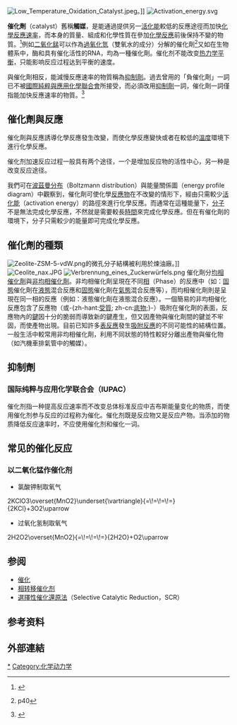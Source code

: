 [[File:Low_Temperature_Oxidation_Catalyst.jpeg|thumb]]。]]
[[File:Activation_energy.svg|thumb]]

'''催化劑'''（catalyst）舊稱'''觸媒'''，是能通過提供另一[[活化能|活化能]]較低的反應途徑而加快[[反應速率|化學反應速率]]，而本身的質量、組成和化學性質在參加[[化學反應|化學反應]]前後保持不變的物質。<ref>{{cite book|author=John C. Kotz, Paul M. Treichel, John Townsend|title=Chemistry and Chemical Reactivity|year=2011|publisher=Cengage Learning|isbn=978-0840048288|pages=P.695 - 697}}</ref>例如[[二氧化錳|二氧化錳]]可以作為[[過氧化氫|過氧化氫]]（雙氧水的成分）分解的催化劑<ref>{{cite book|author=课程教材研究所 |coauthors=化学课程教材研究开发中心.人民教育出版社 |title=义务教育教科书.化学.九年级上册 |year=2012.2013 |publisher=人民教育出版社 |location=北京 |isbn=9787107245015 }} p40</ref>又如在生物體系中，酶和具有催化活性的RNA，均為一種催化劑。催化剂不能改变[[热力学平衡|热力学平衡]]，只能影响反应过程达到平衡的速度。

與催化劑相反，能減慢反應速率的物質稱為[[反應抑制劑|抑制劑]]。過去曾用的「負催化劑」一詞已不被[[國際純粹與應用化學聯合會|國際純粹與應用化學聯合會]]所接受，而必須改用[[抑制劑|抑制劑]]一詞，催化劑一詞僅指能加快反應速率的物質。<ref>{{cite web|author=IUPAC Gold Book|title=catalyst|url=http://goldbook.iupac.org/C00876.html|publisher=IUPAC|accessdate=2014-02-26|archive-date=2016-12-24|archive-url=https://web.archive.org/web/20161224023801/http://goldbook.iupac.org/C00876.html|dead-url=no}}</ref>

== 催化劑與反應==
催化劑與反應誘導化學反應發生改變，而使化學反應變快或者在較低的[[溫度|溫度]]環境下進行化學反應。

催化剂加速反应过程一般具有两个途径，一个是增加反应物的活性中心，另一种是改变反应途径。

我們可在[[波茲曼分布|波茲曼分布]]（Boltzmann distribution）與能量關係圖（energy profile diagram）中觀察到，催化劑可使化學[[反應物|反應物]]在不改變的情形下，經由只需較少[[活化能|活化能]]（activation energy）的路徑來進行化學反應。而通常在這種能量下，[[分子|分子]]不是無法完成化學反應，不然就是需要較長[[時間|時間]]來完成化學反應。但在有催化劑的環境下，分子只需較少的能量即可完成化學反應。

== 催化劑的種類 ==
[[File:Zeolite-ZSM-5-vdW.png|thumb]]的微孔分子結構被利用於煉油廠。]]
[[File:Ceolite_nax.JPG|thumb]]
[[File:Verbrennung_eines_Zuckerwürfels.png|thumb]]
催化劑分[[均相催化劑|均相催化劑]]與[[非均相催化劑|非均相催化劑]]。非均相催化劑呈現在不同[[相態|相]]（Phase）的反應中（如：[[固態|固態]]催化劑在[[液態|液態]]混合反應和[[固態|固態]]催化劑在[[氣態|氣態]]混合反應等），而均相催化劑則是呈現在同一相的反應（例如：液態催化劑在液態混合反應）。一個簡易的非均相催化反應包含了反應物（或-{zh-hant:[[受質|受質]]; zh-cn:[[底物|底物]];}-）吸附在催化劑的表面，反應物內的[[化学键|鍵]]因十分的脆弱而導致新的鍵產生，但又因產物與催化劑間的鍵並不牢固，而使產物出現。目前已知許多[[表反應|表反應]]發生[[吸附|吸附反應]]的不同可能性的結構位置。一般生活中較常用非均相催化劑，利用不同狀態的特性較好分離出產物與催化物（如汽機車排氣管中的觸媒）。　

== 抑制劑 ==
=== 国际纯粹与应用化学联合会（IUPAC） ===
催化剂指一种提高反应速率而不改变总体标准反应中吉布斯能量变化的物质，而使用催化剂参与反应的过程称为催化。催化剂既是反应物又是反应产物。当添加的物质降低反应速率时，不应使用催化剂和催化一词。

== 常见的催化反应 ==
=== 以二氧化锰作催化剂 ===

* 氯酸钾制取氧气
<ce>2KClO3\overset{MnO2}\underset{\vartriangle}{=\!=\!=\!=}{2KCl}+3O2\uparrow</ce>

* 过氧化氢制取氧气
<ce>2H2O2\overset{MnO2}{=\!=\!=\!=}{2H2O}+O2\uparrow</ce>

== 参阅 ==
{{portal|化學|Nuvola apps edu science.svg}}
* [[催化|催化]]
* [[相转移催化剂|相转移催化剂]]
* [[選擇性催化還原法|選擇性催化還原法]]（Selective Catalytic Reduction，SCR）

==参考资料==
{{reflist}}
== 外部連結 ==
{{反应机理}}
[[Category:催化剂|*]]
[[Category:化学动力学|Category:化学动力学]]